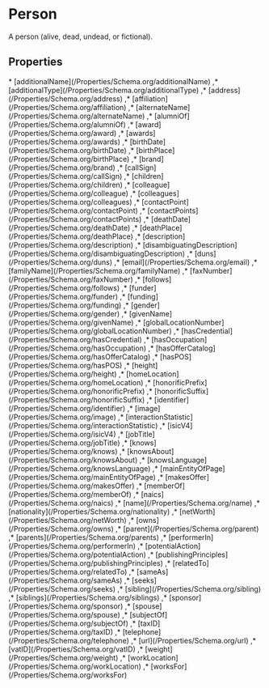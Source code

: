 # Person

A person (alive, dead, undead, or fictional).

## Properties

<Grid>
* [additionalName](/Properties/Schema.org/additionalName)
,* [additionalType](/Properties/Schema.org/additionalType)
,* [address](/Properties/Schema.org/address)
,* [affiliation](/Properties/Schema.org/affiliation)
,* [alternateName](/Properties/Schema.org/alternateName)
,* [alumniOf](/Properties/Schema.org/alumniOf)
,* [award](/Properties/Schema.org/award)
,* [awards](/Properties/Schema.org/awards)
,* [birthDate](/Properties/Schema.org/birthDate)
,* [birthPlace](/Properties/Schema.org/birthPlace)
,* [brand](/Properties/Schema.org/brand)
,* [callSign](/Properties/Schema.org/callSign)
,* [children](/Properties/Schema.org/children)
,* [colleague](/Properties/Schema.org/colleague)
,* [colleagues](/Properties/Schema.org/colleagues)
,* [contactPoint](/Properties/Schema.org/contactPoint)
,* [contactPoints](/Properties/Schema.org/contactPoints)
,* [deathDate](/Properties/Schema.org/deathDate)
,* [deathPlace](/Properties/Schema.org/deathPlace)
,* [description](/Properties/Schema.org/description)
,* [disambiguatingDescription](/Properties/Schema.org/disambiguatingDescription)
,* [duns](/Properties/Schema.org/duns)
,* [email](/Properties/Schema.org/email)
,* [familyName](/Properties/Schema.org/familyName)
,* [faxNumber](/Properties/Schema.org/faxNumber)
,* [follows](/Properties/Schema.org/follows)
,* [funder](/Properties/Schema.org/funder)
,* [funding](/Properties/Schema.org/funding)
,* [gender](/Properties/Schema.org/gender)
,* [givenName](/Properties/Schema.org/givenName)
,* [globalLocationNumber](/Properties/Schema.org/globalLocationNumber)
,* [hasCredential](/Properties/Schema.org/hasCredential)
,* [hasOccupation](/Properties/Schema.org/hasOccupation)
,* [hasOfferCatalog](/Properties/Schema.org/hasOfferCatalog)
,* [hasPOS](/Properties/Schema.org/hasPOS)
,* [height](/Properties/Schema.org/height)
,* [homeLocation](/Properties/Schema.org/homeLocation)
,* [honorificPrefix](/Properties/Schema.org/honorificPrefix)
,* [honorificSuffix](/Properties/Schema.org/honorificSuffix)
,* [identifier](/Properties/Schema.org/identifier)
,* [image](/Properties/Schema.org/image)
,* [interactionStatistic](/Properties/Schema.org/interactionStatistic)
,* [isicV4](/Properties/Schema.org/isicV4)
,* [jobTitle](/Properties/Schema.org/jobTitle)
,* [knows](/Properties/Schema.org/knows)
,* [knowsAbout](/Properties/Schema.org/knowsAbout)
,* [knowsLanguage](/Properties/Schema.org/knowsLanguage)
,* [mainEntityOfPage](/Properties/Schema.org/mainEntityOfPage)
,* [makesOffer](/Properties/Schema.org/makesOffer)
,* [memberOf](/Properties/Schema.org/memberOf)
,* [naics](/Properties/Schema.org/naics)
,* [name](/Properties/Schema.org/name)
,* [nationality](/Properties/Schema.org/nationality)
,* [netWorth](/Properties/Schema.org/netWorth)
,* [owns](/Properties/Schema.org/owns)
,* [parent](/Properties/Schema.org/parent)
,* [parents](/Properties/Schema.org/parents)
,* [performerIn](/Properties/Schema.org/performerIn)
,* [potentialAction](/Properties/Schema.org/potentialAction)
,* [publishingPrinciples](/Properties/Schema.org/publishingPrinciples)
,* [relatedTo](/Properties/Schema.org/relatedTo)
,* [sameAs](/Properties/Schema.org/sameAs)
,* [seeks](/Properties/Schema.org/seeks)
,* [sibling](/Properties/Schema.org/sibling)
,* [siblings](/Properties/Schema.org/siblings)
,* [sponsor](/Properties/Schema.org/sponsor)
,* [spouse](/Properties/Schema.org/spouse)
,* [subjectOf](/Properties/Schema.org/subjectOf)
,* [taxID](/Properties/Schema.org/taxID)
,* [telephone](/Properties/Schema.org/telephone)
,* [url](/Properties/Schema.org/url)
,* [vatID](/Properties/Schema.org/vatID)
,* [weight](/Properties/Schema.org/weight)
,* [workLocation](/Properties/Schema.org/workLocation)
,* [worksFor](/Properties/Schema.org/worksFor)

</Grid>

